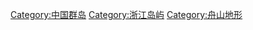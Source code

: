 {{Catmore}}

{{DEFAULTSORT:Zhoushan}}
[[Category:中国群岛|Category:中国群岛]]
[[Category:浙江岛屿|Category:浙江岛屿]]
[[Category:舟山地形|Category:舟山地形]]